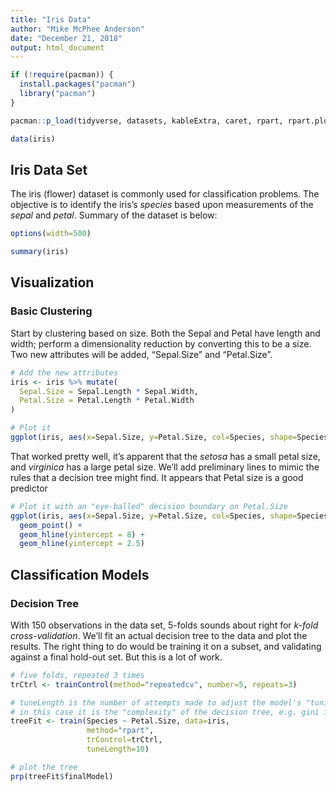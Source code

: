 ```yaml
---
title: "Iris Data"
author: "Mike McPhee Anderson"
date: "December 21, 2018"
output: html_document
---
```


```r

if (!require(pacman)) {
  install.packages("pacman")
  library("pacman")
}

pacman::p_load(tidyverse, datasets, kableExtra, caret, rpart, rpart.plot, e1071)

data(iris)

```

## Iris Data Set

The iris (flower) dataset is commonly used for classification problems.  The objective is to identify the iris's *species* based upon measurements of the *sepal* and *petal*.  Summary of the dataset is below:

```r

options(width=500)

summary(iris)

```

## Visualization

### Basic Clustering

Start by clustering based on size.  Both the Sepal and Petal have length and width; perform a dimensionality reduction by converting this to be a size.  Two new attributes will be added, "Sepal.Size" and "Petal.Size".  

```r

# Add the new attributes
iris <- iris %>% mutate(
  Sepal.Size = Sepal.Length * Sepal.Width,
  Petal.Size = Petal.Length * Petal.Width
)

# Plot it
ggplot(iris, aes(x=Sepal.Size, y=Petal.Size, col=Species, shape=Species)) + geom_point()

```


That worked pretty well, it's apparent that the *setosa* has a small petal size, and *virginica* has a large petal size.  We'll add preliminary lines to mimic the rules that a decision tree might find.  It appears that Petal size is a good predictor


```r

# Plot it with an "eye-balled" decision boundary on Petal.Size
ggplot(iris, aes(x=Sepal.Size, y=Petal.Size, col=Species, shape=Species)) + 
  geom_point() + 
  geom_hline(yintercept = 8) +
  geom_hline(yintercept = 2.5)


```


## Classification Models

### Decision Tree

With 150 observations in the data set, 5-folds sounds about right for *k-fold cross-validation*.  We'll fit an actual decision tree to the data and plot the results.  The right thing to do would be training it on a subset, and validating against a final hold-out set.  But this is a lot of work.

```r

# five folds, repeated 3 times
trCtrl <- trainControl(method="repeatedcv", number=5, repeats=3)

# tuneLength is the number of attempts made to adjust the model's "tuning" parameter,
# in this case it is the "complexity" of the decision tree, e.g. gini information gain
treeFit <- train(Species ~ Petal.Size, data=iris, 
                 method="rpart",
                 trControl=trCtrl,
                 tuneLength=10)

# plot the tree
prp(treeFit$finalModel)


```




